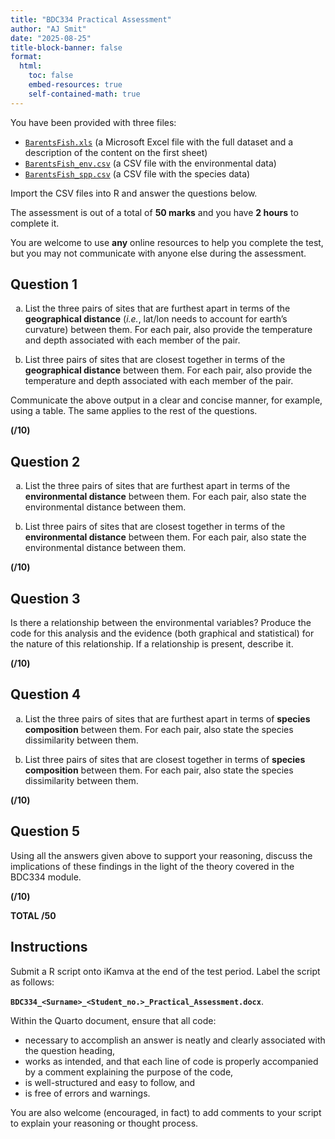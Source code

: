 ```yaml
---
title: "BDC334 Practical Assessment"
author: "AJ Smit"
date: "2025-08-25"
title-block-banner: false
format:
  html:
    toc: false
    embed-resources: true
    self-contained-math: true
---
```


You have been provided with three files:

<!-- /Users/ajsmit/Documents/R_local/tangled_bank/data/BarentsFish.xls -->

- [`BarentsFish.xls`](../../data/BarentsFish.xls) (a Microsoft Excel file with the full dataset and a description of the content on the first sheet)
- [`BarentsFish_env.csv`](../../data/BarentsFish_env.csv) (a CSV file with the environmental data)
- [`BarentsFish_spp.csv`](../../data/BarentsFish_spp.csv) (a CSV file with the species data)

Import the CSV files into R and answer the questions below.

The assessment is out of a total of **50 marks** and you have **2 hours** to complete it.

You are welcome to use **any** online resources to help you complete the test, but you may not communicate with anyone else during the assessment.

## Question 1

a. List the three pairs of sites that are furthest apart in terms of the **geographical distance** (*i.e.*, lat/lon needs to account for earth's curvature) between them. For each pair, also provide the temperature and depth associated with each member of the pair.

b. List three pairs of sites that are closest together in terms of the **geographical distance** between them. For each pair, also provide the temperature and depth associated with each member of the pair.

Communicate the above output in a clear and concise manner, for example, using a table. The same applies to the rest of the questions.

<!-- ### Answer -->

<!-- ```{r} -->
<!-- library(vegan) -->
<!-- library(tidyverse) -->

<!-- env <- read.csv("../../data//BarentsFish_env.csv") -->

<!-- # a. List the three pairs of sites that are furthest apart in terms of the -->
<!-- # geographical distance between them. For each pair, also provide the -->
<!-- # temperature and depth associated with each member of the pair -->

<!-- # extract the lon and lat -->
<!-- geo_dat <- env[, c("Longitude", "Latitude")] -->

<!-- # calculate the geographical distance or use Euclidean distance as a proxy -->
<!-- # (use either function) -->
<!-- # geo_dist <- dist(geo, upper = FALSE) -->
<!-- # this step or the next one is possibly as far as you'll get with the  -->
<!-- # code I gave you -->
<!-- # you can proceed manually from here by examining the matrices and cross  -->
<!-- # referencing with the data files for the environmental data -->
<!-- geo_dist <- round(vegdist(geo_dat, method = "euclidean", upper = FALSE), 2) -->

<!-- # convert the distance object to a full symmetric matrix -->
<!-- geo_dist_matrix <- as.matrix(geo_dist) -->

<!-- # scan the matrix for the three largest distances and -->
<!-- # find the three pairs of sites that are furthest apart -->
<!-- # it is a pain to do by eye, but it is possible -->

<!-- # for my own convenience, I'll calculate it more efficiently: -->
<!-- # set the diagonal and upper triangle to NA since we only need the -->
<!-- # lower triangle -->
<!-- geo_dist_matrix[upper.tri(geo_dist_matrix, diag = TRUE)] <- NA -->

<!-- # find the indices of the three largest distances -->
<!-- # get the order of the matrix values in decreasing order, -->
<!-- # and select the first three -->
<!-- largest_dist_indices <- order(geo_dist_matrix, -->
<!--                                decreasing = TRUE, na.last = NA)[1:3] -->

<!-- # retrieve the row and column indices of these largest distances -->
<!-- row_indices <- row(geo_dist_matrix)[largest_dist_indices] -->
<!-- col_indices <- col(geo_dist_matrix)[largest_dist_indices] -->

<!-- # combine the row and column indices into pairs -->
<!-- # I add the site temperature and depth values automagically -->
<!-- # but you can manually accomplish the same -->
<!-- largest_dist_pairs <- data.frame( -->
<!--   Site1 = row_indices, -->
<!--   Site2 = col_indices, -->
<!--   Distance = geo_dist_matrix[largest_dist_indices], -->
<!--   Site1_temp = env$Temperature[row_indices], -->
<!--   Site2_temp = env$Temperature[col_indices], -->
<!--   Site1_depth = env$Depth[row_indices], -->
<!--   Site2_depth = env$Depth[col_indices] -->
<!-- ) -->

<!-- largest_dist_pairs # this is what you get marked on -->

<!-- # b. List three pairs of sites that are closest together in terms of the -->
<!-- # **geographical distance** between them. For each pair, also provide the -->
<!-- # temperature and depth associated with each member of the pair. -->

<!-- # to do this, I'll adapt the code above to find the three smallest distances -->
<!-- shortest_dist_indices <- order(geo_dist_matrix, -->
<!--                                decreasing = FALSE, na.last = NA)[1:3] -->

<!-- # retrieve the row and column indices of these largest distances -->
<!-- row_indices <- row(geo_dist_matrix)[shortest_dist_indices] -->
<!-- col_indices <- col(geo_dist_matrix)[shortest_dist_indices] -->

<!-- # combine the row and column indices into pairs -->
<!-- # I add the site temperature and depth values automagically -->
<!-- # but you can manually accomplish the same -->
<!-- shortest_dist_pairs <- data.frame( -->
<!--   Site1 = row_indices, -->
<!--   Site2 = col_indices, -->
<!--   Distance = geo_dist_matrix[shortest_dist_indices], -->
<!--   Site1_temp = env$Temperature[row_indices], -->
<!--   Site2_temp = env$Temperature[col_indices], -->
<!--   Site1_depth = env$Depth[row_indices], -->
<!--   Site2_depth = env$Depth[col_indices] -->
<!-- ) -->

<!-- shortest_dist_pairs # this is what you get marked on -->
<!-- ``` -->

**(/10)**

## Question 2

a. List the three pairs of sites that are furthest apart in terms of the **environmental distance** between them. For each pair, also state the environmental distance between them.

b. List three pairs of sites that are closest together in terms of the **environmental distance** between them. For each pair, also state the environmental distance between them.

<!-- ### Answer -->

<!-- ```{r} -->
<!-- # a. List the three pairs of sites that are furthest apart in terms of the -->
<!-- # **environmental distance** between them. For each pair, also state the -->
<!-- # environmental distance between them. -->

<!-- # Again, I adapt pre-existing code but you'll do this manually as far -->
<!-- # as possible -->

<!-- # extract the lon and lat -->
<!-- env_dat <- env[, c("Depth", "Temperature")] -->

<!-- # calculate the geographical distance or use Euclidean distance as a proxy -->
<!-- # (use either function) -->
<!-- # geo_dist <- dist(geo, upper = FALSE) -->
<!-- env_dist <- round(vegdist(env_dat, method = "euclidean", upper = FALSE), 2) -->

<!-- # your code will bring you to the above step, and from there you can -->
<!-- # accomplish the rest manually to assemble the table by hand -->
<!-- # I'll continue with more efficient code... -->

<!-- # convert the distance object to a full symmetric matrix -->
<!-- env_dist_matrix <- as.matrix(env_dist) -->

<!-- # scan the matrix for the three largest distances and -->
<!-- # find the three pairs of sites that are furthest apart -->
<!-- # it is a pain to do by eye, but it is possible -->

<!-- # for my own convenience, I'll calculate it more efficiently: -->
<!-- # set the diagonal and upper triangle to NA since we only need the -->
<!-- # lower triangle -->
<!-- env_dist_matrix[upper.tri(env_dist_matrix, diag = TRUE)] <- NA -->

<!-- # find the indices of the three largest distances -->
<!-- # get the order of the matrix values in decreasing order, -->
<!-- # and select the first three -->
<!-- largest_dist_indices <- order(env_dist_matrix, -->
<!--                               decreasing = TRUE, na.last = NA)[1:3] -->

<!-- # retrieve the row and column indices of these largest distances -->
<!-- row_indices <- row(geo_dist_matrix)[largest_dist_indices] -->
<!-- col_indices <- col(geo_dist_matrix)[largest_dist_indices] -->

<!-- # combine the row and column indices into pairs -->
<!-- # I add the site temperature and depth values automagically -->
<!-- # but you can manually accomplish the same -->
<!-- largest_dist_pairs <- data.frame( -->
<!--   Site1 = row_indices, -->
<!--   Site2 = col_indices, -->
<!--   Distance = geo_dist_matrix[largest_dist_indices], -->
<!--   Site1_temp = env$Temperature[row_indices], -->
<!--   Site2_temp = env$Temperature[col_indices], -->
<!--   Site1_depth = env$Depth[row_indices], -->
<!--   Site2_depth = env$Depth[col_indices] -->
<!-- ) -->

<!-- largest_dist_pairs # this is what you get marked on -->

<!-- # b. List three pairs of sites that are closest together in terms of the -->
<!-- # **environmental distance** between them. For each pair, also state the -->
<!-- # environmental distance between them. -->

<!-- # scan the matrix (made in 2.a) for the three largest distances and -->
<!-- # find the three pairs of sites that are furthest apart -->
<!-- # it is a pain to do by eye, but it is possible -->

<!-- # find the indices of the three largest distances -->
<!-- # get the order of the matrix values in decreasing order, -->
<!-- # and select the first three -->
<!-- shortest_dist_indices <- order(env_dist_matrix, -->
<!--                               decreasing = FALSE, na.last = NA)[1:3] -->

<!-- # retrieve the row and column indices of these shortest distances -->
<!-- row_indices <- row(geo_dist_matrix)[shortest_dist_indices] -->
<!-- col_indices <- col(geo_dist_matrix)[shortest_dist_indices] -->

<!-- # combine the row and column indices into pairs -->
<!-- # I add the site temperature and depth values automagically -->
<!-- # but you can manually accomplish the same -->
<!-- shortest_dist_pairs <- data.frame( -->
<!--   Site1 = row_indices, -->
<!--   Site2 = col_indices, -->
<!--   Distance = geo_dist_matrix[shortest_dist_indices], -->
<!--   Site1_temp = env$Temperature[row_indices], -->
<!--   Site2_temp = env$Temperature[col_indices], -->
<!--   Site1_depth = env$Depth[row_indices], -->
<!--   Site2_depth = env$Depth[col_indices] -->
<!-- ) -->

<!-- shortest_dist_pairs # this is what you get marked on -->
<!-- ``` -->


**(/10)**

## Question 3

Is there a relationship between the environmental variables? Produce the code for this analysis and the evidence (both graphical and statistical) for the nature of this relationship. If a relationship is present, describe it.

<!-- ### Answer -->

<!-- ```{r} -->
<!-- # Is there a relationship between the environmental variables? -->

<!-- cor(env_dat) # this is what you get marked on) -->

<!-- ggplot(env, aes(x = Depth, y = Temperature)) + -->
<!--   geom_point() + -->
<!--   geom_smooth(method = "lm", se = FALSE) + -->
<!--   labs(title = "Relationship between Depth and Temperature", -->
<!--        x = "Depth (m)", -->
<!--        y = "Temperature (°C)") + -->
<!--   theme_linedraw() -->

<!-- # No, there is no relationship between the two variables. The correlation -->
<!-- # coefficient shows a value of -0.02, which is very close to zero. This is -->
<!-- # confirmed by the flat line in the correlation plot. -->
<!-- ``` -->

**(/10)**

## Question 4

a. List the three pairs of sites that are furthest apart in terms of **species composition** between them. For each pair, also state the species dissimilarity between them.

b. List three pairs of sites that are closest together in terms of **species composition** between them. For each pair, also state the species dissimilarity between them.

<!-- ### Answer -->

<!-- ```{r} -->
<!-- # a. List the three pairs of sites that are furthest apart in terms of -->
<!-- # **species composition** between them. For each pair, also state the -->
<!-- # species dissimilarity between them. -->

<!-- spp_dat <- read.csv("../../data/BarentsFish_spp.csv") -->

<!-- # using Bray-Curtis for abundance data (could use something else) -->
<!-- spp_diss <- round(vegdist(spp_dat, method = "bray", upper = FALSE), 2) -->

<!-- spp_diss_matrix <- as.matrix(spp_diss) -->

<!-- spp_diss_matrix[upper.tri(spp_diss_matrix, diag = TRUE)] <- NA -->

<!-- largest_diss_indices <- order(spp_diss_matrix, -->
<!--                               decreasing = TRUE, na.last = NA)[1:3] -->

<!-- row_indices <- row(spp_diss_matrix)[largest_diss_indices] -->
<!-- col_indices <- col(spp_diss_matrix)[largest_diss_indices] -->

<!-- largest_diss_pairs <- data.frame( -->
<!--   Site1 = row_indices, -->
<!--   Site2 = col_indices, -->
<!--   Dissimilarity = spp_diss_matrix[largest_diss_indices] -->
<!-- ) -->

<!-- largest_diss_pairs # this is what you get marked on -->

<!-- # b. List three pairs of sites that are closest together in terms of -->
<!-- # **species composition** between them. For each pair, also state the -->
<!-- # species dissimilarity between them. -->

<!-- smallest_diss_indices <- order(spp_diss_matrix, -->
<!--                               decreasing = FALSE, na.last = NA)[1:3] -->

<!-- row_indices <- row(spp_diss_matrix)[smallest_diss_indices] -->
<!-- col_indices <- col(spp_diss_matrix)[smallest_diss_indices] -->

<!-- smallest_diss_pairs <- data.frame( -->
<!--   Site1 = row_indices, -->
<!--   Site2 = col_indices, -->
<!--   Dissimilarity = spp_diss_matrix[smallest_diss_indices] -->
<!-- ) -->

<!-- smallest_diss_pairs # this is what you get marked on -->
<!-- ``` -->

**(/10)**

## Question 5

Using all the answers given above to support your reasoning, discuss the implications of these findings in the light of the theory covered in the BDC334 module.

<!-- ### Answer -->

<!-- Anything that is not wrong, provide explanations for the patterns observed, relates the environmental similarities and differences to the species similarities and differences, and discusses the implications of these findings in the light of the theory covered in the BDC334 module. -->

**(/10)**

**TOTAL /50**

## Instructions

Submit a R script onto iKamva at the end of the test period. Label the script as follows:

**`BDC334_<Surname>_<Student_no.>_Practical_Assessment.docx`**.

Within the Quarto document, ensure that all code:

- necessary to accomplish an answer is neatly and clearly associated with the question heading,
- works as intended, and that each line of code is properly accompanied by a comment explaining the purpose of the code,
- is well-structured and easy to follow, and
- is free of errors and warnings.

You are also welcome (encouraged, in fact) to add comments to your script to explain your reasoning or thought process.
